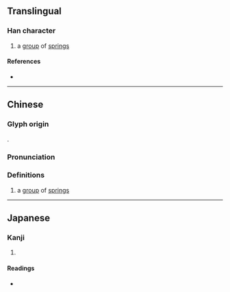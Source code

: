 {{character info}}
==Translingual==

===Han character===
{{Han char|rn=85|rad=水|as=23|sn=27|four=26232|canj=HEHEE|ids=⿱泉⿰泉泉}}

# a [[group]] of [[spring]]s

====References====
* {{Han ref|kx=0664.200|dkj=18834|dj=1073.090|hdz=31798.100|uh=7065|ud=28773|bh=F9A3|bd=63907}}

----

==Chinese==
{{zh-forms}}

===Glyph origin===
{{zh-etym-triple|泉|}}.

===Pronunciation===
{{zh-pron
|m=xún
|c=ceon4
|mc=y
|oc=y
|ma=
|cat=n
}}

===Definitions===
{{zh-hanzi}}

# a [[group]] of [[spring]]s

----

==Japanese==

===Kanji===
{{ja-kanji|grade=|rs=水23}}

# {{rfdef|ja|sort=水23}}

====Readings====
* {{ja-readings|on=[[しゅん]] (shun), [[じゅん]] (jun), [[せん]] (sen)|kun=[[たくさんのいずみ]] (takusannoizumi)}}